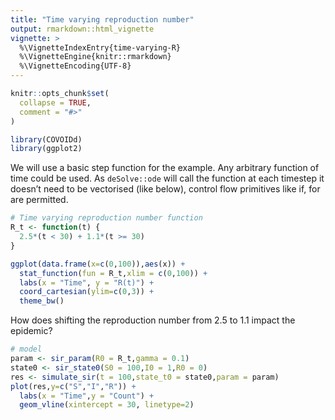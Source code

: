 ```yaml
---
title: "Time varying reproduction number"
output: rmarkdown::html_vignette
vignette: >
  %\VignetteIndexEntry{time-varying-R}
  %\VignetteEngine{knitr::rmarkdown}
  %\VignetteEncoding{UTF-8}
---
```


```r
knitr::opts_chunk$set(
  collapse = TRUE,
  comment = "#>"
)
```

```r
library(COVOIDd)
library(ggplot2)
```

We will use a basic step function for the example. Any arbitrary function of time could be used. As `deSolve::ode` will call the function at each timestep it doesn't need to be vectorised (like below), control flow primitives like if, for are permitted.

```r
# Time varying reproduction number function
R_t <- function(t) {
  2.5*(t < 30) + 1.1*(t >= 30)
}

ggplot(data.frame(x=c(0,100)),aes(x)) +
  stat_function(fun = R_t,xlim = c(0,100)) +
  labs(x = "Time", y = "R(t)") +
  coord_cartesian(ylim=c(0,3)) +
  theme_bw()
```

How does shifting the reproduction number from 2.5 to 1.1 impact the epidemic?

```r
# model
param <- sir_param(R0 = R_t,gamma = 0.1)
state0 <- sir_state0(S0 = 100,I0 = 1,R0 = 0)
res <- simulate_sir(t = 100,state_t0 = state0,param = param)
plot(res,y=c("S","I","R")) +
  labs(x = "Time",y = "Count") +
  geom_vline(xintercept = 30, linetype=2)
```
